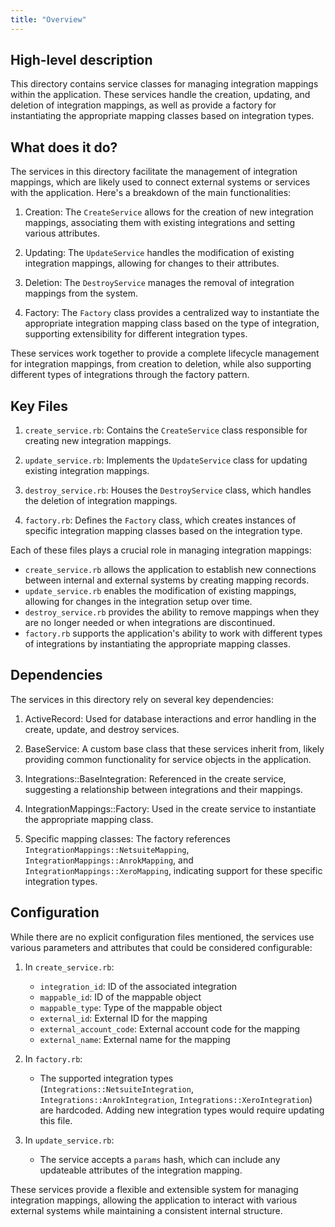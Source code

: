 ```yaml
---
title: "Overview"
---
```


## High-level description
This directory contains service classes for managing integration mappings within the application. These services handle the creation, updating, and deletion of integration mappings, as well as provide a factory for instantiating the appropriate mapping classes based on integration types.

## What does it do?
The services in this directory facilitate the management of integration mappings, which are likely used to connect external systems or services with the application. Here's a breakdown of the main functionalities:

1. Creation: The `CreateService` allows for the creation of new integration mappings, associating them with existing integrations and setting various attributes.

2. Updating: The `UpdateService` handles the modification of existing integration mappings, allowing for changes to their attributes.

3. Deletion: The `DestroyService` manages the removal of integration mappings from the system.

4. Factory: The `Factory` class provides a centralized way to instantiate the appropriate integration mapping class based on the type of integration, supporting extensibility for different integration types.

These services work together to provide a complete lifecycle management for integration mappings, from creation to deletion, while also supporting different types of integrations through the factory pattern.

## Key Files

1. `create_service.rb`: Contains the `CreateService` class responsible for creating new integration mappings.

2. `update_service.rb`: Implements the `UpdateService` class for updating existing integration mappings.

3. `destroy_service.rb`: Houses the `DestroyService` class, which handles the deletion of integration mappings.

4. `factory.rb`: Defines the `Factory` class, which creates instances of specific integration mapping classes based on the integration type.

Each of these files plays a crucial role in managing integration mappings:

- `create_service.rb` allows the application to establish new connections between internal and external systems by creating mapping records.
- `update_service.rb` enables the modification of existing mappings, allowing for changes in the integration setup over time.
- `destroy_service.rb` provides the ability to remove mappings when they are no longer needed or when integrations are discontinued.
- `factory.rb` supports the application's ability to work with different types of integrations by instantiating the appropriate mapping classes.

## Dependencies
The services in this directory rely on several key dependencies:

1. ActiveRecord: Used for database interactions and error handling in the create, update, and destroy services.

2. BaseService: A custom base class that these services inherit from, likely providing common functionality for service objects in the application.

3. Integrations::BaseIntegration: Referenced in the create service, suggesting a relationship between integrations and their mappings.

4. IntegrationMappings::Factory: Used in the create service to instantiate the appropriate mapping class.

5. Specific mapping classes: The factory references `IntegrationMappings::NetsuiteMapping`, `IntegrationMappings::AnrokMapping`, and `IntegrationMappings::XeroMapping`, indicating support for these specific integration types.

## Configuration
While there are no explicit configuration files mentioned, the services use various parameters and attributes that could be considered configurable:

1. In `create_service.rb`:
   - `integration_id`: ID of the associated integration
   - `mappable_id`: ID of the mappable object
   - `mappable_type`: Type of the mappable object
   - `external_id`: External ID for the mapping
   - `external_account_code`: External account code for the mapping
   - `external_name`: External name for the mapping

2. In `factory.rb`:
   - The supported integration types (`Integrations::NetsuiteIntegration`, `Integrations::AnrokIntegration`, `Integrations::XeroIntegration`) are hardcoded. Adding new integration types would require updating this file.

3. In `update_service.rb`:
   - The service accepts a `params` hash, which can include any updateable attributes of the integration mapping.

These services provide a flexible and extensible system for managing integration mappings, allowing the application to interact with various external systems while maintaining a consistent internal structure.